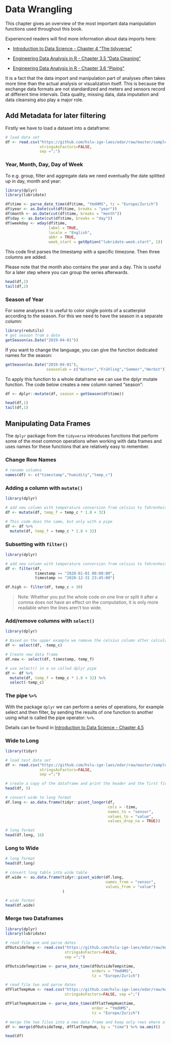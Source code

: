 # Data Wrangling
This chapter gives an overview of the most important data manipulation functions used throughout this book.

Experienced readers will find more information about data imports here:

- [Introduction to Data Science - Chapter 4 "The tidyverse"](https://rafalab.github.io/dsbook/tidyverse.html#summarizing-data){target="_blank"}

- [Engineering Data Analysis in R - Chapter 3.5 "Data Cleaning"](https://smogdr.github.io/edar_coursebook/rprog2.html#data-cleaning){target="_blank"}

- [Engineering Data Analysis in R - Chapter 3.6 "Piping"](https://smogdr.github.io/edar_coursebook/rprog2.html#piping){target="_blank"}

It is a fact that the data import and manipulation part of analyses often takes more time than the actual analysis or visualization itself. This is because the exchange data formats are not standardized and meters and sensors record at different time intervals. Data quality, missing data, data imputation and data cleansing also play a major role.

## Add Metadata for later filtering
Firstly we have to load a dataset into a dataframe:
```r
# load data set
df <- read.csv("https://github.com/hslu-ige-laes/edar/raw/master/sampleData/centralOutsideTemp.csv",
               stringsAsFactors=FALSE,
               sep =";")

```

### Year, Month, Day, Day of Week
To e.g. group, filter and aggregate data we need eventually the date splitted up in day, month and year:
```r
library(dplyr)
library(lubridate)

df$time <- parse_date_time(df$time, "YmdHMS", tz = "Europe/Zurich")
df$year <- as.Date(cut(df$time, breaks = "year"))
df$month <- as.Date(cut(df$time, breaks = "month"))
df$day <- as.Date(cut(df$time, breaks = "day"))
df$weekday <- wday(df$time,
                   label = TRUE,
                   locale = "English",
                   abbr = TRUE,
                   week_start = getOption("lubridate.week.start", 1))
```

This code first parses the timestamp with a specific timezone. Then three columns are added.

Please note that the month also contains the year and a day. This is useful for a later step where you can group the series afterwards. 

```r
head(df,2)
tail(df,2)
```

### Season of Year
For some analyses it is useful to color single points of a scatterplot according to the season. For this we need to have the season in a separate column: 

```r
library(redutils)
# get season from a date
getSeason(as.Date("2019-04-01"))
```

If you want to change the language, you can give the function dedicated names for the season:

```r
getSeason(as.Date("2019-04-01"),
                  seasonlab = c("Winter","Frühling","Sommer","Herbst"))
```

To apply this function to a whole dataframe we can use the dplyr mutate function. The code below creates a new column named "season":

```r
df <- dplyr::mutate(df, season = getSeason(df$time))
```

```r
head(df,1)
tail(df,1)
```
## Manipulating Data Frames
The `dplyr` package from the `tidyverse` introduces functions that perform some of the most common operations when working with data frames and uses names for these functions that are relatively easy to remember.

### Change Row Names
```r
# rename columns
names(df) <- c("timestamp","humidity","temp_c")
```

### Adding a column with `mutate()`
```r
library(dplyr)

# add new column with temperature conversion from celsius to fahrenheit
df <- mutate(df, temp_f = temp_c * 1.8 + 32)

# This code does the same, but only with a pipe
df <- df %>% 
  mutate(df, temp_f = temp_c * 1.8 + 32)

```

### Subsetting with `filter()`
```r
library(dplyr)

# add new column with temperature conversion from celsius to fahrenheit
df <- filter(df,
             timestamp >= "2020-01-01 00:00:00",
             timestamp <= "2020-12-31 23:45:00")

df.high <- filter(df, temp_c > 30)
```

> Note: Whether you put the whole code on one line or split it after a comma does not have an effect on the computation, it is only more readable when the lines aren't too wide.

### Add/remove columns with `select()`
```r
library(dplyr)

# Based on the upper example we remove the celsius column after calculation
df <- select(df, -temp_c)

# Create new data frame
df.new <- select(df, timestamp, temp_f)

# use select() in a so called dplyr pipe
df <- df %>% 
  mutate(df, temp_f = temp_c * 1.8 + 32) %>% 
  select(-temp_c)
```

### The pipe `%>%`
With the package `dplyr` we can perform a series of operations, for example select and then filter, by sending the results of one function to another using what is called the pipe operator: `%>%`.

Details can be found in [Introduction to Data Science - Chapter 4.5](https://rafalab.github.io/dsbook/tidyverse.html){target="_blank"}

### Wide to Long
```r
library(tidyr)

# load test data set
df <- read.csv("https://github.com/hslu-ige-laes/edar/raw/master/sampleData/flatTempHum.csv",
               stringsAsFactors=FALSE,
               sep =";")

# create a copy of the dataframe and print the header and the first five line
head(df, 5)

# convert wide to long format
df.long <- as.data.frame(tidyr::pivot_longer(df,
                                             cols = -time,
                                             names_to = "sensor",
                                             values_to = "value",
                                             values_drop_na = TRUE))

# long format
head(df.long, 16)
```

### Long to Wide
```r
# long format
head(df.long)

# convert long table into wide table
df.wide <- as.data.frame(tidyr::pivot_wider(df.long,
                                            names_from = "sensor",
                                            values_from = "value")
                         )

# wide format
head(df.wide)
```

### Merge two Dataframes {#DATAWRANGLING-MERGE-TWO-DATAFRAMES}
```r
library(dplyr)
library(lubridate)

# read file one and parse dates
dfOutsideTemp <- read.csv("https://github.com/hslu-ige-laes/edar/raw/master/sampleData/centralOutsideTemp.csv",
                          stringsAsFactors=FALSE,
                          sep =";")

dfOutsideTemp$time <- parse_date_time(dfOutsideTemp$time,
                                      orders = "YmdHMS",
                                      tz = "Europe/Zurich")

# read file two and parse dates
dfFlatTempHum <- read.csv("https://github.com/hslu-ige-laes/edar/raw/master/sampleData/flatTempHum.csv",
                          stringsAsFactors=FALSE, sep =";")

dfFlatTempHum$time <- parse_date_time(dfFlatTempHum$time,
                                      order = "YmdHMS",
                                      tz = "Europe/Zurich")

# merge the two files into a new data frame and keep only rows where all values are available
df <- merge(dfOutsideTemp, dfFlatTempHum, by = "time") %>% na.omit()

head(df)
```
